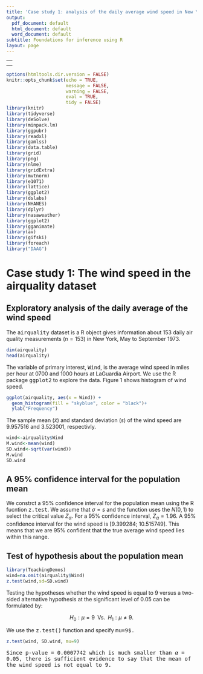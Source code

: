 ---
title: 'Case study 1: analysis of the daily average wind speed in New York in 1973'
output:
  pdf_document: default
  html_document: default
  word_document: default
subtitle: Foundations for inference using R
layout: page
---


---
<!-- output: html_document -->
<!--   use_bookdown: TRUE -->
--- 


```{r setup, include=FALSE}
options(htmltools.dir.version = FALSE)
knitr::opts_chunk$set(echo = TRUE, 
                      message = FALSE,	
                      warning = FALSE,
                      eval = TRUE,
                      tidy = FALSE)
library(knitr)
library(tidyverse)
library(deSolve)
library(minpack.lm)
library(ggpubr)
library(readxl)
library(gamlss)
library(data.table)
library(grid)
library(png)
library(nlme)
library(gridExtra)
library(mvtnorm)
library(e1071)
library(lattice)
library(ggplot2)
library(dslabs)
library(NHANES)
library(dplyr)
library(nasaweather)
library(ggplot2)
library(gganimate)
library(av)
library(gifski)
library(foreach)
library("DAAG")
```


# Case study 1: The wind speed in the airquality dataset

## Exploratory analysis of the daily average of the wind speed

The <tt>airquality</tt> dataset is a R object gives information about 153 daily air quality measurements ($n=153$) in New York, May to September 1973. 

```{r, echo=TRUE, message=FALSE, warning=FALSE}
dim(airquality)
head(airquality)
```

The variable of primary interest, <tt>Wind</tt>, is the average wind speed in miles per hour at 0700 and 1000 hours at LaGuardia Airport. We use the R package <tt>ggplot2</tt> to explore the data. Figure 1 shows histogram of wind speed.

```{r, echo=TRUE, message=FALSE, warning=FALSE,fig.cap="Figure 1: Histogram of wind speed."}
ggplot(airquality, aes(x = Wind)) +
  geom_histogram(fill = "skyblue", color = "black")+
  ylab("Frequency")
```

The sample mean ($\bar{x}$) and standard deviation ($s$) of the wind speed are 9.957516 and 3.523001, respectivly.

```{r, echo=TRUE, message=FALSE, warning=FALSE}
wind<-airquality$Wind
M.wind<-mean(wind)
SD.wind<-sqrt(var(wind))
M.wind
SD.wind
```

## A $95\%$ confidence interval for the population mean

We constrct a $95\%$ confidence interval for the population mean using the R fucntion <tt>z.test</tt>. We assume that $\sigma=s$ and the function uses the $N(0,1)$ to select the critical value $Z_{\alpha}$. For a $95\%$ confidence interval, $Z_{\alpha}=1.96$.
A $95\%$ confidence interval for the wind speed is [9.399284; 10.515749]. This means that we are $95\%$ confident that the true average wind speed lies within this range.


## Test of hypothesis about the population mean

```{r, echo=TRUE, message=FALSE, warning=FALSE}
library(TeachingDemos)
wind=na.omit(airquality$Wind)
z.test(wind,sd=SD.wind)
```

Testing the hypotheses whether the wind speed is equal to 9 versus a two-sided alternative hypothesis at the significant level of 0.05 can be formulated by:

$$H_{0}:\mu=9\;\;\mbox{Vs.}\;\; H_{1}:\mu \ne 9.$$

We use the <tt>z.test()</tt> function and specify <tt>mu=9$.

```{r, echo=TRUE, message=FALSE, warning=FALSE}

z.test(wind, SD.wind, mu=9)
```

Since p-value = 0.0007742 which is much smaller than $\alpha = 0.05$, there is sufficient evidence to say that the mean of the wind speed is not equal to 9.

